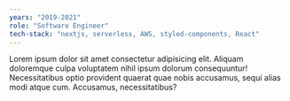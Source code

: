 ```yaml
---
years: "2019-2021"
role: "Software Engineer"
tech-stack: "nextjs, serverless, AWS, styled-components, React"
---
```


Lorem ipsum dolor sit amet consectetur adipisicing elit. Aliquam doloremque culpa voluptatem nihil ipsum dolorum consequuntur! Necessitatibus optio provident quaerat quae nobis accusamus, sequi alias modi atque cum. Accusamus, necessitatibus?

